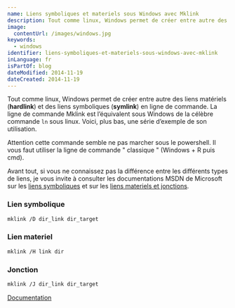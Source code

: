 ```yaml
---
name: Liens symboliques et materiels sous Windows avec Mklink
description: Tout comme linux, Windows permet de créer entre autre des liens matériels (**hardlink**) et des liens symboliques (**symlink**) en ligne de commande. La ligne de commande Mklink est l’équivalent sous Windows de la célèbre commande ```ln``` sous linux. Voici, plus bas, une série d’exemple de son utilisation.
image:
  contentUrl: /images/windows.jpg
keywords:
  - windows
identifier: liens-symboliques-et-materiels-sous-windows-avec-mklink
inLanguage: fr
isPartOf: blog
dateModified: 2014-11-19
dateCreated: 2014-11-19
---
```


Tout comme linux, Windows permet de créer entre autre des liens matériels (**hardlink**) et des liens symboliques (**symlink**) en ligne de commande. La ligne de commande Mklink est l’équivalent sous Windows de la célèbre commande `ln` sous linux. Voici, plus bas, une série d’exemple de son utilisation.

Attention cette commande semble ne pas marcher sous le powershell. Il vous faut utiliser la ligne de commande " classique " (Windows + R puis cmd).

Avant tout, si vous ne connaissez pas la différence entre les différents types de liens, je vous invite à consulter les documentations MSDN de Microsoft sur les [liens symboliques](https://msdn.microsoft.com/en-us/library/aa363878(v=vs.85).aspx) et sur les [liens materiels et jonctions](https://msdn.microsoft.com/en-us/library/aa365006%28VS.85%29.aspx).

### Lien symbolique

```bash
mklink /D dir_link dir_target
```

### Lien materiel

```bash
mklink /H link dir
```

### Jonction

```bash
mklink /J dir_link dir_target
```

[Documentation](https://technet.microsoft.com/en-us/library/cc753194%28WS.10%29.aspx)
